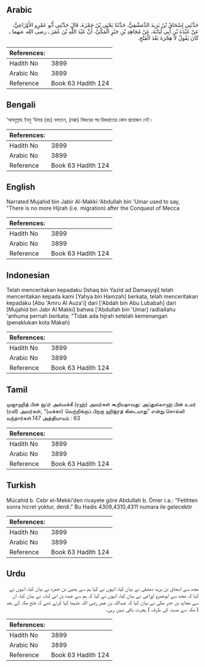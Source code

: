 ## Arabic


<div dir="rtl" lang="ar" style={{fontSize:'larger',backgroundColor:'#f8f9fa',padding:20}}>
حَدَّثَنِي إِسْحَاقُ بْنُ يَزِيدَ الدِّمَشْقِيُّ، حَدَّثَنَا يَحْيَى بْنُ حَمْزَةَ، قَالَ حَدَّثَنِي أَبُو عَمْرٍو الأَوْزَاعِيُّ، عَنْ عَبْدَةَ بْنِ أَبِي لُبَابَةَ، عَنْ مُجَاهِدِ بْنِ جَبْرٍ الْمَكِّيِّ، أَنَّ عَبْدَ اللَّهِ بْنَ عُمَرَ ـ رضى الله عنهما ـ كَانَ يَقُولُ لاَ هِجْرَةَ بَعْدَ الْفَتْحِ‏.‏
</div>
<div style={{backgroundColor:'#f8f9fa',padding:20, marginBottom: 10}}><table> <thead> <tr> <th>References:</th> <th></th> </tr> </thead> <tbody><tr><td>Hadith No</td><td>3899</td></tr><tr><td>Arabic No</td><td>3899</td></tr><tr><td>Reference</td><td>Book 63 Hadith 124</td></tr></tbody></table></div>

## Bengali


<div dir="ltr" lang="bn" style={{fontSize:'larger',backgroundColor:'#f8f9fa',padding:20}}>
‘আবদুল্লাহ ইবনু ‘উমার (রাঃ) বলতেন, (মক্কা) বিজয়ের পর হিজরাতের কোন প্রয়োজন নেই।
</div>
<div style={{backgroundColor:'#f8f9fa',padding:20, marginBottom: 10}}><table> <thead> <tr> <th>References:</th> <th></th> </tr> </thead> <tbody><tr><td>Hadith No</td><td>3899</td></tr><tr><td>Arabic No</td><td>3899</td></tr><tr><td>Reference</td><td>Book 63 Hadith 124</td></tr></tbody></table></div>

## English


<div dir="ltr" lang="en" style={{fontSize:'larger',backgroundColor:'#f8f9fa',padding:20}}>
Narrated Mujahid bin Jabir Al-Makki:'Abdullah bin 'Umar used to say, "There is no more Hijrah (i.e. migration) after the Conquest of Mecca
</div>
<div style={{backgroundColor:'#f8f9fa',padding:20, marginBottom: 10}}><table> <thead> <tr> <th>References:</th> <th></th> </tr> </thead> <tbody><tr><td>Hadith No</td><td>3899</td></tr><tr><td>Arabic No</td><td>3899</td></tr><tr><td>Reference</td><td>Book 63 Hadith 124</td></tr></tbody></table></div>

## Indonesian


<div dir="ltr" lang="id" style={{fontSize:'larger',backgroundColor:'#f8f9fa',padding:20}}>
Telah menceritakan kepadaku [Ishaq bin Yazid ad Damasyqi] telah menceritakan kepada kami [Yahya bin Hamzah] berkata, telah menceritakan kepadaku [Abu 'Amru Al Auza'i] dari ['Abdah bin Abu Lubabah] dari [Mujahid bin Jabr Al Makki] bahwa ['Abdullah bin 'Umar] radliallahu 'anhuma pernah berkata; "Tidak ada hijrah setelah kemenangan (penaklukan kota Makah)
</div>
<div style={{backgroundColor:'#f8f9fa',padding:20, marginBottom: 10}}><table> <thead> <tr> <th>References:</th> <th></th> </tr> </thead> <tbody><tr><td>Hadith No</td><td>3899</td></tr><tr><td>Arabic No</td><td>3899</td></tr><tr><td>Reference</td><td>Book 63 Hadith 124</td></tr></tbody></table></div>

## Tamil


<div dir="ltr" lang="ta" style={{fontSize:'larger',backgroundColor:'#f8f9fa',padding:20}}>
முஜாஹித் பின் ஜப்ர் அல்மக்கீ (ரஹ்) அவர்கள் கூறியதாவது: அப்துல்லாஹ் பின் உமர் (ரலி) அவர்கள், “(மக்கா) வெற்றிக்குப் பிறகு ஹிஜ்ரத் கிடையாது” என்று சொல்லி வந்தார்கள்.147 அத்தியாயம் : 63
</div>
<div style={{backgroundColor:'#f8f9fa',padding:20, marginBottom: 10}}><table> <thead> <tr> <th>References:</th> <th></th> </tr> </thead> <tbody><tr><td>Hadith No</td><td>3899</td></tr><tr><td>Arabic No</td><td>3899</td></tr><tr><td>Reference</td><td>Book 63 Hadith 124</td></tr></tbody></table></div>

## Turkish


<div dir="ltr" lang="tr" style={{fontSize:'larger',backgroundColor:'#f8f9fa',padding:20}}>
Mücahid b. Cebr el-Mekki'den rivayete göre Abdullah b. Ömer r.a.: "Fetihten sonra hicret yoktur, derdi." Bu Hadis 4309,4310,4311 numara ile gelecektir
</div>
<div style={{backgroundColor:'#f8f9fa',padding:20, marginBottom: 10}}><table> <thead> <tr> <th>References:</th> <th></th> </tr> </thead> <tbody><tr><td>Hadith No</td><td>3899</td></tr><tr><td>Arabic No</td><td>3899</td></tr><tr><td>Reference</td><td>Book 63 Hadith 124</td></tr></tbody></table></div>

## Urdu


<div dir="rtl" lang="ur" style={{fontSize:'larger',backgroundColor:'#f8f9fa',padding:20}}>
مجھ سے اسحاق بن یزید دمشقی نے بیان کیا، انہوں نے کہا ہم سے یحییٰ بن حمزہ نے بیان کیا، انہوں نے کہا کہ مجھ سے ابوعمرو اوزاعی نے بیان کیا، انہوں نے کہا کہ ہم سے عبدہ بن ابی لبابہ نے بیان کیا، ان سے مجاہد بن جبر مکی نے بیان کیا کہ عبداللہ بن عمر رضی اللہ عنہما کہا کرتے تھے کہ فتح مکہ کے بعد ( مکہ سے مدینہ کی طرف ) ہجرت باقی نہیں رہی۔
</div>
<div style={{backgroundColor:'#f8f9fa',padding:20, marginBottom: 10}}><table> <thead> <tr> <th>References:</th> <th></th> </tr> </thead> <tbody><tr><td>Hadith No</td><td>3899</td></tr><tr><td>Arabic No</td><td>3899</td></tr><tr><td>Reference</td><td>Book 63 Hadith 124</td></tr></tbody></table></div>